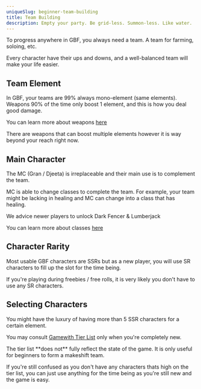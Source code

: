 ```yaml
---
uniqueSlug: beginner-team-building
title: Team Building
description: Empty your party. Be grid-less. Summon-less. Like water.
---
```


To progress anywhere in GBF, you always need a team. A team for farming, soloing, etc.

Every character have their ups and downs, and a well-balanced team will make your life easier.

## Team Element

In GBF, your teams are 99% always mono-element (same elements).
Weapons 90% of the time only boost 1 element, and this is how you deal good damage.

You can learn more about weapons [here](/guide/core-concepts-weapon-skills)

<Callout type="default">
	There are weapons that can boost multiple elements
	however it is way beyond your reach right now.
</Callout>

## Main Character

The MC (Gran / Djeeta) is irreplaceable and their main use is to complement the team.

MC is able to change classes to complete the team.
For example, your team might be lacking in healing and MC can change into a class that has healing.

We advice newer players to unlock Dark Fencer & Lumberjack

You can learn more about classes [here](/guide/core-concepts-classes)

## Character Rarity

Most usable GBF characters are SSRs but as a new player,
you will use SR characters to fill up the slot for the time being.

<Callout type="success">
	If you're playing during freebies / free rolls, it is
	very likely you don't have to use any SR characters.
</Callout>

## Selecting Characters

You might have the luxury of having more than 5 SSR characters for a certain element.

You may consult [Gamewith Tier List](https://gbf.wiki/Character_Tier_List) only when you're completely new.

<Callout type="danger">
	The tier list **does not** fully reflect the state of
	the game. It is only useful for beginners to form a
	makeshift team.
</Callout>

If you're still confused as you don't have any characters thats high on the tier list,
you can just use anything for the time being as you're still new and the game is easy.
